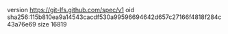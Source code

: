 version https://git-lfs.github.com/spec/v1
oid sha256:115b810ea9a14543cacdf530a99596694642d657c27166f4818f284c43a76e69
size 16819
